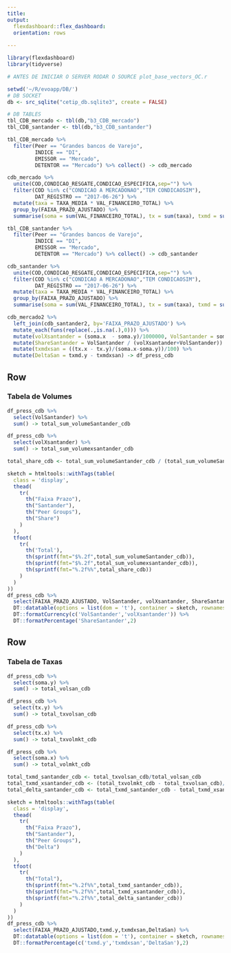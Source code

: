 ```yaml
---
title:
output: 
  flexdashboard::flex_dashboard:
  orientation: rows
  
---
```


```r

library(flexdashboard)
library(tidyverse)

# ANTES DE INICIAR O SERVER RODAR O SOURCE plot_base_vectors_OC.r

setwd('~/R/evoapp/DB/')
# DB SOCKET
db <- src_sqlite("cetip_db.sqlite3", create = FALSE)

# DB TABLES
tbl_CDB_mercado <- tbl(db,"b3_CDB_mercado")
tbl_CDB_santander <- tbl(db,"b3_CDB_santander")

tbl_CDB_mercado %>% 
  filter(Peer == "Grandes bancos de Varejo",
         INDICE == "DI",
         EMISSOR == "Mercado",
         DETENTOR == "Mercado") %>% collect() -> cdb_mercado

cdb_mercado %>% 
  unite(COD,CONDICAO_RESGATE,CONDICAO_ESPECIFICA,sep="") %>% 
  filter(COD %in% c("CONDICAO A MERCADONAO","TEM CONDICAOSIM"),
         DAT_REGISTRO == "2017-06-26") %>% 
  mutate(taxa = TAXA_MEDIA * VAL_FINANCEIRO_TOTAL) %>% 
  group_by(FAIXA_PRAZO_AJUSTADO) %>% 
  summarise(soma = sum(VAL_FINANCEIRO_TOTAL), tx = sum(taxa), txmd = sum(taxa)/sum(VAL_FINANCEIRO_TOTAL)/100) -> cdb_mercado2

tbl_CDB_santander %>% 
  filter(Peer == "Grandes bancos de Varejo",
         INDICE == "DI",
         EMISSOR == "Mercado",
         DETENTOR == "Mercado") %>% collect() -> cdb_santander

cdb_santander %>% 
  unite(COD,CONDICAO_RESGATE,CONDICAO_ESPECIFICA,sep="") %>% 
  filter(COD %in% c("CONDICAO A MERCADONAO","TEM CONDICAOSIM"),
         DAT_REGISTRO == "2017-06-26") %>% 
  mutate(taxa = TAXA_MEDIA * VAL_FINANCEIRO_TOTAL) %>% 
  group_by(FAIXA_PRAZO_AJUSTADO) %>% 
  summarise(soma = sum(VAL_FINANCEIRO_TOTAL), tx = sum(taxa), txmd = sum(taxa)/sum(VAL_FINANCEIRO_TOTAL)/100) -> cdb_santander2

cdb_mercado2 %>% 
  left_join(cdb_santander2, by='FAIXA_PRAZO_AJUSTADO') %>% 
  mutate_each(funs(replace(.,is.na(.),0))) %>% 
  mutate(volXsantander = (soma.x  - soma.y)/1000000, VolSantander = soma.y/1000000) %>% 
  mutate(ShareSantander = VolSantander / (volXsantander+VolSantander)) %>% 
  mutate(txmdxsan = ((tx.x - tx.y)/(soma.x-soma.y))/100) %>% 
  mutate(DeltaSan = txmd.y - txmdxsan) -> df_press_cdb


```

Row {data-height=650}
-----------------------------------------------------------------------

### Tabela de Volumes

```r

df_press_cdb %>% 
  select(VolSantander) %>% 
  sum() -> total_sum_volumeSantander_cdb

df_press_cdb %>% 
  select(volXsantander) %>% 
  sum() -> total_sum_volumexsantander_cdb

total_share_cdb <- total_sum_volumeSantander_cdb / (total_sum_volumeSantander_cdb + total_sum_volumexsantander_cdb) * 100

sketch = htmltools::withTags(table(
  class = 'display',
  thead(
    tr(
      th("Faixa Prazo"),
      th("Santander"),
      th("Peer Groups"),
      th("Share")
    )
  ),
  tfoot(
    tr(
      th('Total'),
      th(sprintf(fmt="$%.2f",total_sum_volumeSantander_cdb)),
      th(sprintf(fmt="$%.2f",total_sum_volumexsantander_cdb)),
      th(sprintf(fmt="%.2f%%",total_share_cdb))
    )
  )
))
df_press_cdb %>% 
  select(FAIXA_PRAZO_AJUSTADO, VolSantander, volXsantander, ShareSantander) %>% 
  DT::datatable(options = list(dom = 't'), container = sketch, rownames=FALSE) %>% 
  DT::formatCurrency(c('VolSantander','volXsantander')) %>% 
  DT::formatPercentage('ShareSantander',2)

```

Row {data-height=650}
-----------------------------------------------------------------------

### Tabela de Taxas

```r

df_press_cdb %>% 
  select(soma.y) %>% 
  sum() -> total_volsan_cdb

df_press_cdb %>% 
  select(tx.y) %>% 
  sum() -> total_txvolsan_cdb

df_press_cdb %>% 
  select(tx.x) %>% 
  sum() -> total_txvolmkt_cdb

df_press_cdb %>% 
  select(soma.x) %>% 
  sum() -> total_volmkt_cdb

total_txmd_santander_cdb <- total_txvolsan_cdb/total_volsan_cdb
total_txmd_xsantander_cdb <- (total_txvolmkt_cdb - total_txvolsan_cdb)/(total_volmkt_cdb - total_volsan_cdb)
total_delta_santander_cdb <- total_txmd_santander_cdb - total_txmd_xsantander_cdb

sketch = htmltools::withTags(table(
  class = 'display',
  thead(
    tr(
      th("Faixa Prazo"),
      th("Santander"),
      th("Peer Groups"),
      th("Delta")
    )
  ),
  tfoot(
    tr(
      th("Total"),
      th(sprintf(fmt="%.2f%%",total_txmd_santander_cdb)),
      th(sprintf(fmt="%.2f%%",total_txmd_xsantander_cdb)),
      th(sprintf(fmt="%.2f%%",total_delta_santander_cdb))
    )
  )
))
df_press_cdb %>% 
  select(FAIXA_PRAZO_AJUSTADO,txmd.y,txmdxsan,DeltaSan) %>% 
  DT::datatable(options = list(dom = 't'), container = sketch, rownames= FALSE) %>% 
  DT::formatPercentage(c('txmd.y','txmdxsan','DeltaSan'),2)

```